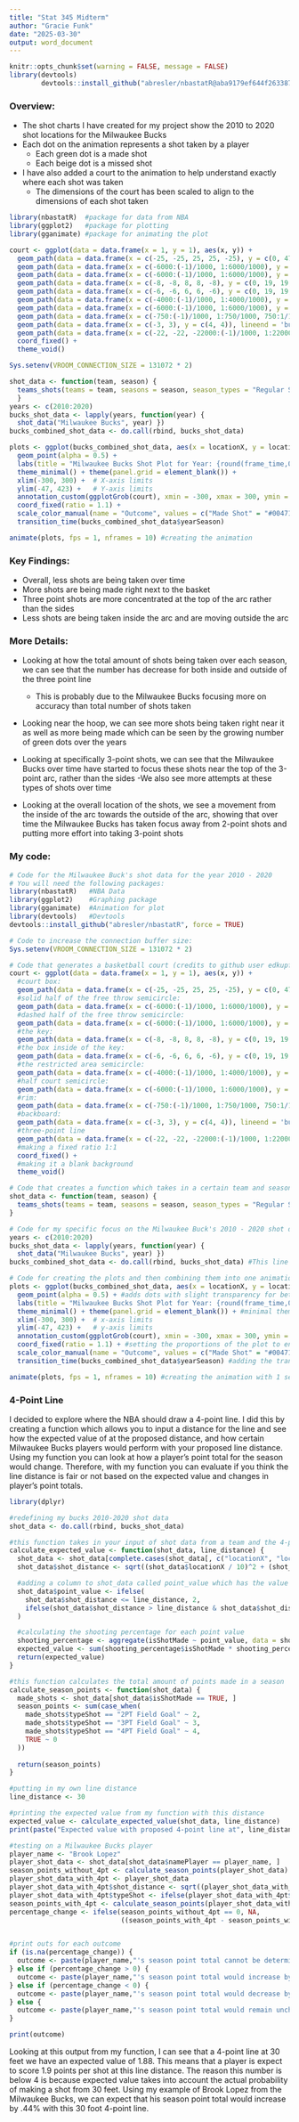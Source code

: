 ---
title: "Stat 345 Midterm"
author: "Gracie Funk"
date: "2025-03-30"
output: word_document
---
```{r setup, include=FALSE, warning=FALSE, message=FALSE}
knitr::opts_chunk$set(warning = FALSE, message = FALSE)
library(devtools)
        devtools::install_github("abresler/nbastatR@aba9179ef644f263387c1536d6ddd26104d79cf4")
```

### Overview:
  - The shot charts I have created for my project show the 2010 to 2020 shot locations for the Milwaukee Bucks
  - Each dot on the animation represents a shot taken by a player
    - Each green dot is a made shot
    - Each beige dot is a missed shot
  - I have also added a court to the animation to help understand exactly where each shot was taken
    - The dimensions of the court has been scaled to align to the dimensions of each shot taken 

```{r, include=FALSE}
library(nbastatR)  #package for data from NBA
library(ggplot2)   #package for plotting
library(gganimate) #package for animating the plot

court <- ggplot(data = data.frame(x = 1, y = 1), aes(x, y)) +
  geom_path(data = data.frame(x = c(-25, -25, 25, 25, -25), y = c(0, 47, 47, 0, 0))) +
  geom_path(data = data.frame(x = c(-6000:(-1)/1000, 1:6000/1000), y = c(19 + sqrt(6^2 - c(-6000:(-1)/1000, 1:6000/1000)^2))), aes(x = x, y = y)) +
  geom_path(data = data.frame(x = c(-6000:(-1)/1000, 1:6000/1000), y = c(19 - sqrt(6^2 - c(-6000:(-1)/1000, 1:6000/1000)^2))), aes(x = x, y = y), linetype = 'dashed') +
  geom_path(data = data.frame(x = c(-8, -8, 8, 8, -8), y = c(0, 19, 19, 0, 0))) +
  geom_path(data = data.frame(x = c(-6, -6, 6, 6, -6), y = c(0, 19, 19, 0, 0))) +
  geom_path(data = data.frame(x = c(-4000:(-1)/1000, 1:4000/1000), y = c(5.25 + sqrt(4^2 - c(-4000:(-1)/1000, 1:4000/1000)^2))), aes(x = x, y = y)) +
  geom_path(data = data.frame(x = c(-6000:(-1)/1000, 1:6000/1000), y = c(47 - sqrt(6^2 - c(-6000:(-1)/1000, 1:6000/1000)^2))), aes(x = x, y = y)) + #Center circle
  geom_path(data = data.frame(x = c(-750:(-1)/1000, 1:750/1000, 750:1/1000, -1:-750/1000), y = c(c(5.25 + sqrt(0.75^2 - c(-750:(-1)/1000, 1:750/1000)^2)), c(5.25 - sqrt(0.75^2 - c(750:1/1000, -1:-750/1000)^2)))), aes(x = x, y = y)) +
  geom_path(data = data.frame(x = c(-3, 3), y = c(4, 4)), lineend = 'butt') +
  geom_path(data = data.frame(x = c(-22, -22, -22000:(-1)/1000, 1:22000/1000, 22, 22), y = c(0, 169/12, 5.25 + sqrt(23.75^2 - c(-22000:(-1)/1000, 1:22000/1000)^2), 169/12, 0)), aes(x = x, y = y)) +
  coord_fixed() +
  theme_void()
```

```{r,include=FALSE}
Sys.setenv(VROOM_CONNECTION_SIZE = 131072 * 2)

shot_data <- function(team, season) {
  teams_shots(teams = team, seasons = season, season_types = "Regular Season",   measures = "FGA") 
  }
years <- c(2010:2020)
bucks_shot_data <- lapply(years, function(year) {
  shot_data("Milwaukee Bucks", year) })
bucks_combined_shot_data <- do.call(rbind, bucks_shot_data)
```

```{r, echo=FALSE}
plots <- ggplot(bucks_combined_shot_data, aes(x = locationX, y = locationY, color = typeEvent)) +
  geom_point(alpha = 0.5) + 
  labs(title = "Milwaukee Bucks Shot Plot for Year: {round(frame_time,0)}", x = " ", y = " ") + 
  theme_minimal() + theme(panel.grid = element_blank()) + 
  xlim(-300, 300) +  # X-axis limits
  ylim(-47, 423) +   # Y-axis limits
  annotation_custom(ggplotGrob(court), xmin = -300, xmax = 300, ymin = -47, ymax = 423) + 
  coord_fixed(ratio = 1.1) + 
  scale_color_manual(name = "Outcome", values = c("Made Shot" = "#00471B", "Missed Shot" = "#EEE1C6")) + 
  transition_time(bucks_combined_shot_data$yearSeason) 

animate(plots, fps = 1, nframes = 10) #creating the animation
```

### Key Findings:
  - Overall, less shots are being taken over time
  - More shots are being made right next to the basket
  - Three point shots are more concentrated at the top of the arc rather than the sides
  - Less shots are being taken inside the arc and are moving outside the arc


### More Details:
  - Looking at how the total amount of shots being taken over each season, we can see that the number has decrease for both inside and outside of the three point line
    - This is probably due to the Milwaukee Bucks focusing more on accuracy than total number of shots taken
  
  - Looking near the hoop, we can see more shots being taken right near it as well as more being made which can be seen by the growing number of green dots over the years
  
  - Looking at specifically 3-point shots, we can see that the Milwaukee Bucks over time have started to focus these shots near the top of the 3-point arc, rather than the sides 
    -We also see more attempts at these types of shots over time
    
  - Looking at the overall location of the shots, we see a movement from the inside of the arc towards the outside of the arc, showing that over time the Milwaukee Bucks has taken focus away from 2-point shots and putting more effort into taking 3-point shots


### My code:

```{r, eval=FALSE}
# Code for the Milwaukee Buck's shot data for the year 2010 - 2020
# You will need the following packages:
library(nbastatR)   #NBA Data
library(ggplot2)    #Graphing package
library(gganimate)  #Animation for plot
library(devtools)   #Devtools
devtools::install_github("abresler/nbastatR", force = TRUE)

# Code to increase the connection buffer size:
Sys.setenv(VROOM_CONNECTION_SIZE = 131072 * 2)

# Code that generates a basketball court (credits to github user edkupfer (https://gist.github.com/edkupfer/6354404#file-ggplot-nba-halfcourt)):
court <- ggplot(data = data.frame(x = 1, y = 1), aes(x, y)) +
  #court box:
  geom_path(data = data.frame(x = c(-25, -25, 25, 25, -25), y = c(0, 47, 47, 0, 0))) +
  #solid half of the free throw semicircle:
  geom_path(data = data.frame(x = c(-6000:(-1)/1000, 1:6000/1000), y = c(19 + sqrt(6^2 - c(-6000:(-1)/1000, 1:6000/1000)^2))), aes(x = x, y = y)) +
  #dashed half of the free throw semicircle:
  geom_path(data = data.frame(x = c(-6000:(-1)/1000, 1:6000/1000), y = c(19 - sqrt(6^2 - c(-6000:(-1)/1000, 1:6000/1000)^2))), aes(x = x, y = y), linetype = 'dashed') +
  #the key:
  geom_path(data = data.frame(x = c(-8, -8, 8, 8, -8), y = c(0, 19, 19, 0, 0))) +
  #the box inside of the key:
  geom_path(data = data.frame(x = c(-6, -6, 6, 6, -6), y = c(0, 19, 19, 0, 0))) +
  #the restricted area semicircle:
  geom_path(data = data.frame(x = c(-4000:(-1)/1000, 1:4000/1000), y = c(5.25 + sqrt(4^2 - c(-4000:(-1)/1000, 1:4000/1000)^2))), aes(x = x, y = y)) +
  #half court semicircle:
  geom_path(data = data.frame(x = c(-6000:(-1)/1000, 1:6000/1000), y = c(47 - sqrt(6^2 - c(-6000:(-1)/1000, 1:6000/1000)^2))), aes(x = x, y = y)) + 
  #rim:
  geom_path(data = data.frame(x = c(-750:(-1)/1000, 1:750/1000, 750:1/1000, -1:-750/1000), y = c(c(5.25 + sqrt(0.75^2 - c(-750:(-1)/1000, 1:750/1000)^2)), c(5.25 - sqrt(0.75^2 - c(750:1/1000, -1:-750/1000)^2)))), aes(x = x, y = y)) +
  #backboard:
  geom_path(data = data.frame(x = c(-3, 3), y = c(4, 4)), lineend = 'butt') +
  #three-point line 
  geom_path(data = data.frame(x = c(-22, -22, -22000:(-1)/1000, 1:22000/1000, 22, 22), y = c(0, 169/12, 5.25 + sqrt(23.75^2 - c(-22000:(-1)/1000, 1:22000/1000)^2), 169/12, 0)), aes(x = x, y = y)) +
  #making a fixed ratio 1:1
  coord_fixed() +
  #making it a blank background
  theme_void()

# Code that creates a function which takes in a certain team and seasons and outputs shot data 
shot_data <- function(team, season) {
  teams_shots(teams = team, seasons = season, season_types = "Regular Season",   measures = "FGA") 
}

# Code for my specific focus on the Milwaukee Buck's 2010 - 2020 shot data 
years <- c(2010:2020)
bucks_shot_data <- lapply(years, function(year) {
  shot_data("Milwaukee Bucks", year) })
bucks_combined_shot_data <- do.call(rbind, bucks_shot_data) #This line combines all shot data from shot_data_list into one data frame to make plotting easier

# Code for creating the plots and then combining them into one animation
plots <- ggplot(bucks_combined_shot_data, aes(x = locationX, y = locationY, color = typeEvent)) + #generates plot with out data
  geom_point(alpha = 0.5) + #adds dots with slight transparency for better reading
  labs(title = "Milwaukee Bucks Shot Plot for Year: {round(frame_time,0)}", x = " ", y = " ") + #adds titles
  theme_minimal() + theme(panel.grid = element_blank()) + #minimal theme and getting rid of the grid 
  xlim(-300, 300) +  # x-axis limits
  ylim(-47, 423) +   # y-axis limits
  annotation_custom(ggplotGrob(court), xmin = -300, xmax = 300, ymin = -47, ymax = 423) + #adding the court to the plots
  coord_fixed(ratio = 1.1) + #setting the proportions of the plot to ensure they line up with our data
  scale_color_manual(name = "Outcome", values = c("Made Shot" = "#00471B", "Missed Shot" = "#EEE1C6")) + #adding a key and team colors to missed/made shots
  transition_time(bucks_combined_shot_data$yearSeason) #adding the transition to have a plot and frame for each season

animate(plots, fps = 1, nframes = 10) #creating the animation with 1 second per plot with 10 years of data (2010 - 2020)
```


### 4-Point Line
I decided to explore where the NBA should draw a 4-point line. 
I did this by creating a function which allows you to input a distance for the line and see how the expected value of at the proposed distance, and how certain Milwaukee Bucks players would perform with your proposed line distance.
Using my function you can look at how a player's point total for the season would change.
Therefore, with my function you can evaluate if you think the line distance is fair or not based on the expected value and changes in player's point totals.
```{r}
library(dplyr)

#redefining my bucks 2010-2020 shot data
shot_data <- do.call(rbind, bucks_shot_data)

#this function takes in your input of shot data from a team and the 4-point line distance you want to test and outputs the expected value 
calculate_expected_value <- function(shot_data, line_distance) {
  shot_data <- shot_data[complete.cases(shot_data[, c("locationX", "locationY")]), ] #only letting there be cases with both coordinates
  shot_data$shot_distance <- sqrt((shot_data$locationX / 10)^2 + (shot_data$locationY / 10)^2) #adding a column to shot_data called shot_distance which uses the PT to calculate shot distance for each shot attempt

  #adding a column to shot_data called point_value which has the value of each shot (2 for 2-pts, 3 for 3-pts, 4 for our 4-pt line shot)
  shot_data$point_value <- ifelse(  
    shot_data$shot_distance <= line_distance, 2,
    ifelse(shot_data$shot_distance > line_distance & shot_data$shot_distance <= (line_distance + 4), 4, 3)
  )

  #calculating the shooting percentage for each point value 
  shooting_percentage <- aggregate(isShotMade ~ point_value, data = shot_data, FUN = function(x) sum(x) / length(x))
  expected_value <- sum(shooting_percentage$isShotMade * shooting_percentage$point_value) #expected value calculation
  return(expected_value)
}

#this function calculates the total amount of points made in a season
calculate_season_points <- function(shot_data) {
  made_shots <- shot_data[shot_data$isShotMade == TRUE, ]
  season_points <- sum(case_when(
    made_shots$typeShot == "2PT Field Goal" ~ 2,
    made_shots$typeShot == "3PT Field Goal" ~ 3,
    made_shots$typeShot == "4PT Field Goal" ~ 4,
    TRUE ~ 0
  ))
  
  return(season_points)
}

#putting in my own line distance
line_distance <- 30

#printing the expected value from my function with this distance
expected_value <- calculate_expected_value(shot_data, line_distance)
print(paste("Expected value with proposed 4-point line at", line_distance, "feet:", expected_value))

#testing on a Milwaukee Bucks player
player_name <- "Brook Lopez"
player_shot_data <- shot_data[shot_data$namePlayer == player_name, ]
season_points_without_4pt <- calculate_season_points(player_shot_data)
player_shot_data_with_4pt <- player_shot_data
player_shot_data_with_4pt$shot_distance <- sqrt((player_shot_data_with_4pt$locationX / 10)^2 + (player_shot_data_with_4pt$locationY / 10)^2)
player_shot_data_with_4pt$typeShot <- ifelse(player_shot_data_with_4pt$shot_distance > line_distance, "4PT Field Goal", player_shot_data_with_4pt$typeShot)
season_points_with_4pt <- calculate_season_points(player_shot_data_with_4pt)
percentage_change <- ifelse(season_points_without_4pt == 0, NA, 
                            ((season_points_with_4pt - season_points_without_4pt) / season_points_without_4pt) * 100)


#print outs for each outcome
if (is.na(percentage_change)) {
  outcome <- paste(player_name,"'s season point total cannot be determined due to zero baseline points.")
} else if (percentage_change > 0) {
  outcome <- paste(player_name,"'s season point total would increase by", round(percentage_change, 2), "%")
} else if (percentage_change < 0) {
  outcome <- paste(player_name,"'s season point total would decrease by", abs(round(percentage_change, 2)), "%")
} else {
  outcome <- paste(player_name,"'s season point total would remain unchanged")
}

print(outcome)


```
Looking at this output from my function, I can see that a 4-point line at 30 feet we have an expected value of 1.88. This means that a player is expect to score 1.9 points per shot at this line distance. The reason this number is below 4 is because expected value takes into account the actual probability of making a shot from 30 feet.
Using my example of Brook Lopez from the Milwaukee Bucks, we can expect that his season point total would increase by .44% with this 30 foot 4-point line. 

 

